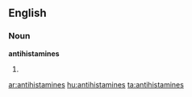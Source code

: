 ==English==

===Noun===
'''antihistamines'''

# {{plural of|[[antihistamine]]}}

[[ar:antihistamines]]
[[hu:antihistamines]]
[[ta:antihistamines]]